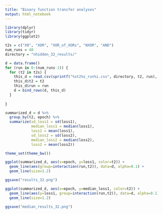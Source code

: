 ```yaml
---
title: "Binary function transfer analyses"
output: html_notebook
---
```


```r
library(dplyr)
library(tidyr)
library(ggplot2)
```


```r
t2s = c("X0", "XOR", "XOR_of_XORs", "NXOR", "AND")
num_runs = 40
directory = "nhidden_32_results/"

d = data.frame()
for (run in 0:(num_runs-1)) {
  for (t2 in t2s) {
    this_d = read.csv(sprintf("%st2%s_run%i.csv", directory, t2, run), header=T)
    this_d$t2 = t2
    this_d$run = run
    d = bind_rows(d, this_d)
  }
  
}
```

```r
summarized_d = d %>% 
  group_by(t2, epoch) %>%
  summarize(sd_loss1 = sd(loss1),
            median_loss1 = median(loss1),
            loss1 = mean(loss1),
            sd_loss2 = sd(loss2),
            median_loss2 = median(loss2),
            loss2 = mean(loss2))
```

```r
theme_set(theme_bw())
```

```r
ggplot(summarized_d, aes(x=epoch, y=loss1, color=t2)) + 
  geom_line(aes(group=interaction(run,t2)), data=d, alpha=0.1) +
  geom_line(size=1.2) 
```

```r
ggsave("results_32.png")
```

```r
ggplot(summarized_d, aes(x=epoch, y=median_loss1, color=t2)) + 
  geom_line(aes(y=loss1, group=interaction(run,t2)), data=d, alpha=0.1)+
  geom_line(size=1.2) 
```

```r
ggsave("median_results_32.png")
```